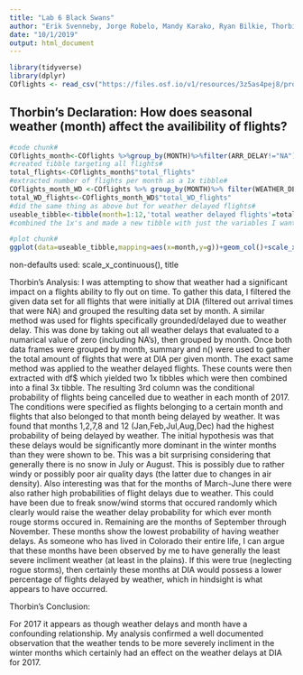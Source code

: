 ```yaml
---
title: "Lab 6 Black Swans"
author: "Erik Svenneby, Jorge Robelo, Mandy Karako, Ryan Bilkie, Thorbin Atwell"
date: "10/1/2019"
output: html_document
---
```


```r
library(tidyverse)
library(dplyr)
COflights <- read_csv("https://files.osf.io/v1/resources/3z5as4pej8/providers/osfstorage/5a8ca28f57103100104584db")
```
## Thorbin's Declaration: How does seasonal weather (month) affect the availibility of flights? 
```r
#code chunk#
COflights_month<-COflights %>%group_by(MONTH)%>%filter(ARR_DELAY!="NA") %>% summarise(total_flights=n())
#created tibble targeting all flights#
total_flights<-COflights_month$"total_flights"
#extracted number of flights per month as a 1x tibble# 
COflights_month_WD <-COflights %>% group_by(MONTH)%>% filter(WEATHER_DELAY!="NA",WEATHER_DELAY>0) %>% summarise(total_WD_flights=n())
total_WD_flights<-COflights_month_WD$"total_WD_flights"
#did the same thing as above but for weather delayed flights# 
useable_tibble<-tibble(month=1:12,'total weather delayed flights'=total_WD_flights,"total flights"=total_flights,g=(total_WD_flights/total_flights)*100)
#combined the 1x's and made a new tibble with just the variables I wanted with the respective conditional probabilities of having a delayed flight due to weather in the respective month #
```

```r
#plot chunk#
ggplot(data=useable_tibble,mapping=aes(x=month,y=g))+geom_col()+scale_x_continuous(breaks=1:12)+ylab("probability percentage of a flight being weather delayed")+ggtitle("probability of a flight from DIA being delayed due to weather by month in '17")
```
non-defaults used: scale_x_continuous(), title 

Thorbin's Analysis: 
  I was attempting to show that weather had a significant impact on a flights ability to fly out on time. To gather this data, I filtered the given data set for all flights that were initially at DIA (filtered out arrival times that were NA) and grouped the resulting data set by month. A similar method was used for flights specifically grounded/delayed due to weather delay. This was done by taking out all weather delays that evaluated to a numarical value of zero (including NA's), then grouped by month. Once both data frames were grouped by month, summary and n() were used to gather the total amount of flights that were at DIA per given month. The exact same method was applied to the weather delayed flights. These counts were then extracted with df$ which yielded two 1x tibbles which were then combined into a final 3x tibble. The resulting 3rd column was the conditional probability of flights being cancelled due to weather in each month of 2017. The conditions were specified as flights belonging to a certain month and flights that also belonged to that month being delayed by weather. It was found that months 1,2,7,8 and 12 (Jan,Feb,Jul,Aug,Dec) had the highest probability of being delayed by weather. The initial hypothesis was that these delays would be significantly more dominant in the winter months than they were shown to be. This was a bit surprising considering that generally there is no snow in July or August. This is possibly due to rather windy or possibly poor air quality days (the latter due to changes in air density). Also interesting was that for the months of March-June there were also rather high probabilities of flight delays due to weather. This could have been due to freak snow/wind storms that occured randomly which clearly would raise the weather delay probability for which ever month rouge storms occured in. Remaining are the months of September through November. These months show the lowest probability of having weather delays. As someone who has lived in Colorado their entire life, I can argue that these months have been observed by me to have generally the least severe incliment weather (at least in the plains). If this were true (neglecting rogue storms), then certainly these months at DIA would possess a lower percentage of flights delayed by weather, which in hindsight is what appears to have occurred. 
  
Thorbin's Conclusion:
  
  For 2017 it appears as though weather delays and month have a confounding relationship. My analysis confirmed a well documented observation that the weather tends to be more severely incliment in the winter months which certainly had an effect on the weather delays at DIA for 2017. 